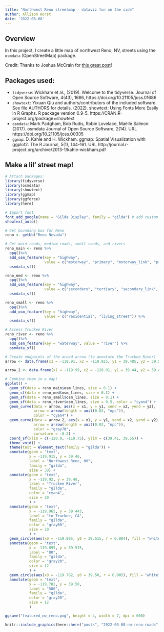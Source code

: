 ```yaml
---
title: "Northwest Reno streetmap - dataviz fun on the side"
author: Allison Horst
date: '2022-03-08'
---
```


## Overview

In this project, I create a little map of northwest Reno, NV, streets using the `osmdata` (OpenStreetMap) package. 

Credit: Thanks to Joshua McCrain for [this great post](http://joshuamccrain.com/tutorials/maps/streets_tutorial.html)!

## Packages used: 

- `tidyverse`: Wickham et al., (2019). Welcome to the tidyverse. Journal of Open Source
  Software, 4(43), 1686, https://doi.org/10.21105/joss.01686
- `showtext`: Yixuan Qiu and authors/contributors of the included software. See file AUTHORS for details.
  (2022). showtext: Using Fonts More Easily in R Graphs. R package version 0.9-5.
  https://CRAN.R-project.org/package=showtext
- `osmdata`: Mark Padgham, Bob Rudis, Robin Lovelace, Maëlle Salmon (2017). osmdata Journal of Open Source Software, 2(14).
  URL https://doi.org/10.21105/joss.00305
- `ggmap`: D. Kahle and H. Wickham. ggmap: Spatial Visualization with ggplot2. The R Journal, 5(1), 144-161. URL
  http://journal.r-project.org/archive/2013-1/kahle-wickham.pdf

## Make a lil' street map!

```r
# Attach packages:
library(tidyverse)
library(osmdata)
library(showtext)
library(ggmap)
library(ggforce)
library(here)

# Import font
font_add_google(name = "Gilda Display", family = "gilda") # add custom fonts
showtext_auto()

# Get bounding box for Reno
reno <- getbb("Reno Nevada")

# Get main roads, medium roads, small roads, and rivers
reno_main <- reno %>%
  opq()%>%
  add_osm_feature(key = "highway", 
                  value = c("motorway", "primary", "motorway_link", "primary_link")) %>%
  osmdata_sf()

reno_med <- reno %>%
  opq()%>%
  add_osm_feature(key = "highway", 
                  value = c("secondary", "tertiary", "secondary_link", "tertiary_link")) %>%
  osmdata_sf()

reno_small <- reno %>%
  opq()%>%
  add_osm_feature(key = "highway", 
                  value = c("residential", "living_street")) %>%
  osmdata_sf()

# Access Truckee River
reno_river <- reno %>%
  opq()%>%
  add_osm_feature(key = "waterway", value = "river") %>%
  osmdata_sf()

# Create endpoints of the arced arrow (to annotate the Truckee River)
arrow <- data.frame(x1 = -119.91, x2 = -119.925, y1 = 39.485, y2 = 39.51)

arrow_2 <- data.frame(x1 = -119.99, x2 = -120.01, y1 = 39.44, y2 = 39.435)

# Combine them in a map! 
ggplot() +
  geom_sf(data = reno_main$osm_lines, size = 0.1) +
  geom_sf(data = reno_med$osm_lines, size = 0.1) +
  geom_sf(data = reno_small$osm_lines, size = 0.1) +
  geom_sf(data = reno_river$osm_lines, size = 0.5, color = "cyan4") +
  geom_curve(data = arrow, aes(x = x1, y = y1, xend = x2, yend = y2),
             arrow = arrow(length = unit(0.02, "npc")),
             color = "cyan4") +
  geom_curve(data = arrow_2, aes(x = x1, y = y1, xend = x2, yend = y2),
             arrow = arrow(length = unit(0.02, "npc")),
             color = "gray70",
             curvature = -0.2) +
  coord_sf(xlim = c(-120.0, -119.75), ylim = c(39.41, 39.55)) +
  theme_void() +
  theme(text = element_text(family = "gilda")) +
  annotate(geom = "text", 
           x = -119.915, y = 39.46, 
           label = "Northwest Reno, NV",
           family = "gilda",
           size = 30) +
  annotate(geom = "text",
           x = -119.92, y = 39.48,
           label = "Truckee River",
           family = "gilda",
           color = "cyan4",
           size = 20
           ) +
  annotate(geom = "text",
           x = -119.965, y = 39.443,
           label = "to Truckee, CA",
           family = "gilda",
           color = "gray60",
           size = 20
           ) +
  geom_circle(aes(x0 = -119.895, y0 = 39.515, r = 0.004), fill = "white", color = "gray20", size = 0.3) +
  annotate(geom = "text",
           x = -119.895, y = 39.515,
           label = "80",
           family = "gilda",
           color = "gray20",
           size = 12
           ) +
  geom_circle(aes(x0 = -119.782, y0 = 39.50, r = 0.005), fill = "white", color = "gray20", size = 0.3) +
  annotate(geom = "text",
           x = -119.782, y = 39.50,
           label = "580",
           family = "gilda",
           color = "gray20",
           size = 12
           )

ggsave("featured_nw_reno.png", height = 4, width = 7, dpi = 600)
```

```r
knitr::include_graphics(here::here("posts", "2022-03-08-nw-reno-roads", "featured_nw_reno.png"))
```

